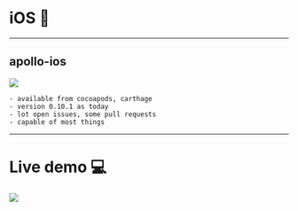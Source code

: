 
# iOS 📱

---

## apollo-ios

![](https://pbs.twimg.com/profile_images/1013932538262220800/cWKz64zs_400x400.jpg)

```notes
- available from cocoapods, carthage
- version 0.10.1 as today
- lot open issues, some pull requests
- capable of most things
```

---


# Live demo 💻

![](https://media.giphy.com/media/4bWWKmUnn5E4/giphy.gif)
